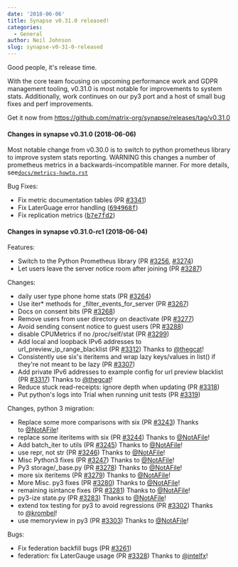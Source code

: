 ```yaml
---
date: '2018-06-06'
title: Synapse v0.31.0 released!
categories:
  - General
author: Neil Johnson
slug: synapse-v0-31-0-released
---
```


Good people, it's release time.

With the core team focusing on upcoming performance work and GDPR management tooling, v0.31.0 is most notable for improvements to system stats. Additionally, work continues on our py3 port and a host of small bug fixes and perf improvements.

Get it now from <a href="https://github.com/matrix-org/synapse/releases/tag/v0.31.0">https://github.com/matrix-org/synapse/releases/tag/v0.31.0</a>
<h4>Changes in synapse v0.31.0 (2018-06-06)</h4>
Most notable change from v0.30.0 is to switch to python prometheus library to improve system stats reporting. WARNING this changes a number of prometheus metrics in a backwards-incompatible manner. For more details, see<code><a href="https://github.com/matrix-org/synapse/blob/master/docs/metrics-howto.rst">docs/metrics-howto.rst</a></code>

Bug Fixes:
<ul>
 	<li>Fix metric documentation tables (PR <a class="issue-link js-issue-link" href="https://github.com/matrix-org/synapse/pull/3341" data-error-text="Failed to load issue title" data-id="329315777" data-permission-text="Issue title is private" data-url="https://github.com/matrix-org/synapse/issues/3341">#3341</a>)</li>
 	<li>Fix LaterGuage error handling (<a class="commit-link" href="https://github.com/matrix-org/synapse/commit/694968fa81aab4eac81309b1e16f6063103dd57f"><tt>694968f</tt></a>)</li>
 	<li>Fix replication metrics (<a class="commit-link" href="https://github.com/matrix-org/synapse/commit/b7e7fd2d0edd4d46aaf9d6afc8df14cf3de911f9"><tt>b7e7fd2</tt></a>)</li>
</ul>
<h4>Changes in synapse v0.31.0-rc1 (2018-06-04)</h4>
Features:
<ul>
 	<li>Switch to the Python Prometheus library (PR <a class="issue-link js-issue-link" href="https://github.com/matrix-org/synapse/pull/3256" data-error-text="Failed to load issue title" data-id="325104990" data-permission-text="Issue title is private" data-url="https://github.com/matrix-org/synapse/issues/3256">#3256</a>, <a class="issue-link js-issue-link" href="https://github.com/matrix-org/synapse/pull/3274" data-error-text="Failed to load issue title" data-id="325830300" data-permission-text="Issue title is private" data-url="https://github.com/matrix-org/synapse/issues/3274">#3274</a>)</li>
 	<li>Let users leave the server notice room after joining (PR <a class="issue-link js-issue-link" href="https://github.com/matrix-org/synapse/pull/3287" data-error-text="Failed to load issue title" data-id="326461744" data-permission-text="Issue title is private" data-url="https://github.com/matrix-org/synapse/issues/3287">#3287</a>)</li>
</ul>
Changes:
<ul>
 	<li>daily user type phone home stats (PR <a class="issue-link js-issue-link" href="https://github.com/matrix-org/synapse/pull/3264" data-error-text="Failed to load issue title" data-id="325386403" data-permission-text="Issue title is private" data-url="https://github.com/matrix-org/synapse/issues/3264">#3264</a>)</li>
 	<li>Use iter* methods for _filter_events_for_server (PR <a class="issue-link js-issue-link" href="https://github.com/matrix-org/synapse/pull/3267" data-error-text="Failed to load issue title" data-id="325614605" data-permission-text="Issue title is private" data-url="https://github.com/matrix-org/synapse/issues/3267">#3267</a>)</li>
 	<li>Docs on consent bits (PR <a class="issue-link js-issue-link" href="https://github.com/matrix-org/synapse/pull/3268" data-error-text="Failed to load issue title" data-id="325692950" data-permission-text="Issue title is private" data-url="https://github.com/matrix-org/synapse/issues/3268">#3268</a>)</li>
 	<li>Remove users from user directory on deactivate (PR <a class="issue-link js-issue-link" href="https://github.com/matrix-org/synapse/pull/3277" data-error-text="Failed to load issue title" data-id="326163134" data-permission-text="Issue title is private" data-url="https://github.com/matrix-org/synapse/issues/3277">#3277</a>)</li>
 	<li>Avoid sending consent notice to guest users (PR <a class="issue-link js-issue-link" href="https://github.com/matrix-org/synapse/pull/3288" data-error-text="Failed to load issue title" data-id="326470814" data-permission-text="Issue title is private" data-url="https://github.com/matrix-org/synapse/issues/3288">#3288</a>)</li>
 	<li>disable CPUMetrics if no /proc/self/stat (PR <a class="issue-link js-issue-link" href="https://github.com/matrix-org/synapse/pull/3299" data-error-text="Failed to load issue title" data-id="327143395" data-permission-text="Issue title is private" data-url="https://github.com/matrix-org/synapse/issues/3299">#3299</a>)</li>
 	<li>Add local and loopback IPv6 addresses to url_preview_ip_range_blacklist (PR <a class="issue-link js-issue-link" href="https://github.com/matrix-org/synapse/issues/3312" data-error-text="Failed to load issue title" data-id="327707583" data-permission-text="Issue title is private" data-url="https://github.com/matrix-org/synapse/issues/3312">#3312</a>) Thanks to <a class="user-mention" href="https://github.com/thegcat" data-hovercard-user-id="22835" data-octo-click="hovercard-link-click" data-octo-dimensions="link_type:self" aria-describedby="hovercard-aria-description">@thegcat</a>!</li>
 	<li>Consistently use six's iteritems and wrap lazy keys/values in list() if they're not meant to be lazy (PR <a class="issue-link js-issue-link" href="https://github.com/matrix-org/synapse/pull/3307" data-error-text="Failed to load issue title" data-id="327587988" data-permission-text="Issue title is private" data-url="https://github.com/matrix-org/synapse/issues/3307">#3307</a>)</li>
 	<li>Add private IPv6 addresses to example config for url preview blacklist (PR <a class="issue-link js-issue-link" href="https://github.com/matrix-org/synapse/pull/3317" data-error-text="Failed to load issue title" data-id="328463163" data-permission-text="Issue title is private" data-url="https://github.com/matrix-org/synapse/issues/3317">#3317</a>) Thanks to <a class="user-mention" href="https://github.com/thegcat" data-hovercard-user-id="22835" data-octo-click="hovercard-link-click" data-octo-dimensions="link_type:self" aria-describedby="hovercard-aria-description">@thegcat</a>!</li>
 	<li>Reduce stuck read-receipts: ignore depth when updating (PR <a class="issue-link js-issue-link" href="https://github.com/matrix-org/synapse/pull/3318" data-error-text="Failed to load issue title" data-id="328480595" data-permission-text="Issue title is private" data-url="https://github.com/matrix-org/synapse/issues/3318">#3318</a>)</li>
 	<li>Put python's logs into Trial when running unit tests (PR <a class="issue-link js-issue-link" href="https://github.com/matrix-org/synapse/pull/3319" data-error-text="Failed to load issue title" data-id="328483239" data-permission-text="Issue title is private" data-url="https://github.com/matrix-org/synapse/issues/3319">#3319</a>)</li>
</ul>
Changes, python 3 migration:
<ul>
 	<li>Replace some more comparisons with six (PR <a class="issue-link js-issue-link" href="https://github.com/matrix-org/synapse/pull/3243" data-error-text="Failed to load issue title" data-id="324637327" data-permission-text="Issue title is private" data-url="https://github.com/matrix-org/synapse/issues/3243">#3243</a>) Thanks to <a class="user-mention" href="https://github.com/NotAFile" data-hovercard-user-id="5447747" data-octo-click="hovercard-link-click" data-octo-dimensions="link_type:self" aria-describedby="hovercard-aria-description">@NotAFile</a>!</li>
 	<li>replace some iteritems with six (PR <a class="issue-link js-issue-link" href="https://github.com/matrix-org/synapse/pull/3244" data-error-text="Failed to load issue title" data-id="324637417" data-permission-text="Issue title is private" data-url="https://github.com/matrix-org/synapse/issues/3244">#3244</a>) Thanks to <a class="user-mention" href="https://github.com/NotAFile" data-hovercard-user-id="5447747" data-octo-click="hovercard-link-click" data-octo-dimensions="link_type:self" aria-describedby="hovercard-aria-description">@NotAFile</a>!</li>
 	<li>Add batch_iter to utils (PR <a class="issue-link js-issue-link" href="https://github.com/matrix-org/synapse/pull/3245" data-error-text="Failed to load issue title" data-id="324637631" data-permission-text="Issue title is private" data-url="https://github.com/matrix-org/synapse/issues/3245">#3245</a>) Thanks to <a class="user-mention" href="https://github.com/NotAFile" data-hovercard-user-id="5447747" data-octo-click="hovercard-link-click" data-octo-dimensions="link_type:self" aria-describedby="hovercard-aria-description">@NotAFile</a>!</li>
 	<li>use repr, not str (PR <a class="issue-link js-issue-link" href="https://github.com/matrix-org/synapse/pull/3246" data-error-text="Failed to load issue title" data-id="324637830" data-permission-text="Issue title is private" data-url="https://github.com/matrix-org/synapse/issues/3246">#3246</a>) Thanks to <a class="user-mention" href="https://github.com/NotAFile" data-hovercard-user-id="5447747" data-octo-click="hovercard-link-click" data-octo-dimensions="link_type:self" aria-describedby="hovercard-aria-description">@NotAFile</a>!</li>
 	<li>Misc Python3 fixes (PR <a class="issue-link js-issue-link" href="https://github.com/matrix-org/synapse/pull/3247" data-error-text="Failed to load issue title" data-id="324638685" data-permission-text="Issue title is private" data-url="https://github.com/matrix-org/synapse/issues/3247">#3247</a>) Thanks to <a class="user-mention" href="https://github.com/NotAFile" data-hovercard-user-id="5447747" data-octo-click="hovercard-link-click" data-octo-dimensions="link_type:self" aria-describedby="hovercard-aria-description">@NotAFile</a>!</li>
 	<li>Py3 storage/_base.py (PR <a class="issue-link js-issue-link" href="https://github.com/matrix-org/synapse/pull/3278" data-error-text="Failed to load issue title" data-id="326199044" data-permission-text="Issue title is private" data-url="https://github.com/matrix-org/synapse/issues/3278">#3278</a>) Thanks to <a class="user-mention" href="https://github.com/NotAFile" data-hovercard-user-id="5447747" data-octo-click="hovercard-link-click" data-octo-dimensions="link_type:self" aria-describedby="hovercard-aria-description">@NotAFile</a>!</li>
 	<li>more six iteritems (PR <a class="issue-link js-issue-link" href="https://github.com/matrix-org/synapse/pull/3279" data-error-text="Failed to load issue title" data-id="326236209" data-permission-text="Issue title is private" data-url="https://github.com/matrix-org/synapse/issues/3279">#3279</a>) Thanks to <a class="user-mention" href="https://github.com/NotAFile" data-hovercard-user-id="5447747" data-octo-click="hovercard-link-click" data-octo-dimensions="link_type:self" aria-describedby="hovercard-aria-description">@NotAFile</a>!</li>
 	<li>More Misc. py3 fixes (PR <a class="issue-link js-issue-link" href="https://github.com/matrix-org/synapse/pull/3280" data-error-text="Failed to load issue title" data-id="326237427" data-permission-text="Issue title is private" data-url="https://github.com/matrix-org/synapse/issues/3280">#3280</a>) Thanks to <a class="user-mention" href="https://github.com/NotAFile" data-hovercard-user-id="5447747" data-octo-click="hovercard-link-click" data-octo-dimensions="link_type:self" aria-describedby="hovercard-aria-description">@NotAFile</a>!</li>
 	<li>remaining isintance fixes (PR <a class="issue-link js-issue-link" href="https://github.com/matrix-org/synapse/pull/3281" data-error-text="Failed to load issue title" data-id="326248255" data-permission-text="Issue title is private" data-url="https://github.com/matrix-org/synapse/issues/3281">#3281</a>) Thanks to <a class="user-mention" href="https://github.com/NotAFile" data-hovercard-user-id="5447747" data-octo-click="hovercard-link-click" data-octo-dimensions="link_type:self" aria-describedby="hovercard-aria-description">@NotAFile</a>!</li>
 	<li>py3-ize state.py (PR <a class="issue-link js-issue-link" href="https://github.com/matrix-org/synapse/pull/3283" data-error-text="Failed to load issue title" data-id="326249587" data-permission-text="Issue title is private" data-url="https://github.com/matrix-org/synapse/issues/3283">#3283</a>) Thanks to <a class="user-mention" href="https://github.com/NotAFile" data-hovercard-user-id="5447747" data-octo-click="hovercard-link-click" data-octo-dimensions="link_type:self" aria-describedby="hovercard-aria-description">@NotAFile</a>!</li>
 	<li>extend tox testing for py3 to avoid regressions (PR <a class="issue-link js-issue-link" href="https://github.com/matrix-org/synapse/pull/3302" data-error-text="Failed to load issue title" data-id="327341929" data-permission-text="Issue title is private" data-url="https://github.com/matrix-org/synapse/issues/3302">#3302</a>) Thanks to <a class="user-mention" href="https://github.com/krombel" data-hovercard-user-id="11167142" data-octo-click="hovercard-link-click" data-octo-dimensions="link_type:self" aria-describedby="hovercard-aria-description">@krombel</a>!</li>
 	<li>use memoryview in py3 (PR <a class="issue-link js-issue-link" href="https://github.com/matrix-org/synapse/pull/3303" data-error-text="Failed to load issue title" data-id="327370655" data-permission-text="Issue title is private" data-url="https://github.com/matrix-org/synapse/issues/3303">#3303</a>) Thanks to <a class="user-mention" href="https://github.com/NotAFile" data-hovercard-user-id="5447747" data-octo-click="hovercard-link-click" data-octo-dimensions="link_type:self" aria-describedby="hovercard-aria-description">@NotAFile</a>!</li>
</ul>
Bugs:
<ul>
 	<li>Fix federation backfill bugs (PR <a class="issue-link js-issue-link" href="https://github.com/matrix-org/synapse/pull/3261" data-error-text="Failed to load issue title" data-id="325289139" data-permission-text="Issue title is private" data-url="https://github.com/matrix-org/synapse/issues/3261">#3261</a>)</li>
 	<li>federation: fix LaterGauge usage (PR <a class="issue-link js-issue-link" href="https://github.com/matrix-org/synapse/pull/3328" data-error-text="Failed to load issue title" data-id="328820215" data-permission-text="Issue title is private" data-url="https://github.com/matrix-org/synapse/issues/3328">#3328</a>) Thanks to <a class="user-mention" href="https://github.com/intelfx" data-hovercard-user-id="1158172" data-octo-click="hovercard-link-click" data-octo-dimensions="link_type:self" aria-describedby="hovercard-aria-description">@intelfx</a>!</li>
</ul>